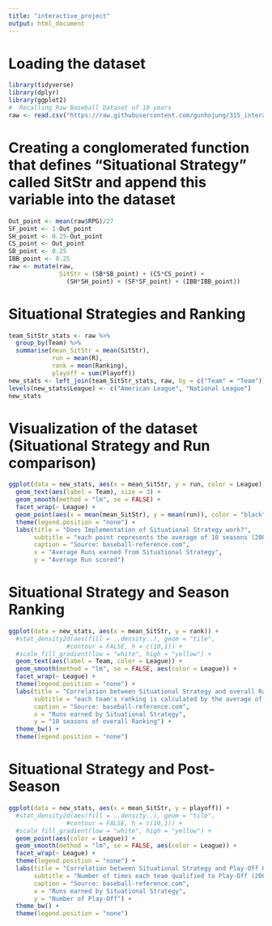 ```yaml
---
title: "interactive_project"
output: html_document
---
```

#  Loading the dataset
```r
library(tidyverse)
library(dplyr)
library(ggplot2)
#  Recalling Raw Baseball Dataset of 10 years
raw <- read.csv("https://raw.githubusercontent.com/gunhojung/315_interactive_project/master/baseball_data.csv", header = TRUE)
```

#  Creating a conglomerated function that defines "Situational Strategy" called SitStr and append this variable into the dataset
```r
Out_point <- mean(raw$RPG)/27
SF_point <- 1-Out_point
SH_point <- 0.25-Out_point
CS_point <- Out_point
SB_point <- 0.25
IBB_point <- 0.25
raw <- mutate(raw,
              SitStr = (SB*SB_point) + (CS*CS_point) +
                (SH*SH_point) + (SF*SF_point) + (IBB*IBB_point))
```

# Situational Strategies and Ranking
```r
team_SitStr_stats <- raw %>%
  group_by(Team) %>%
  summarise(mean_SitStr = mean(SitStr),
            run = mean(R),
            rank = mean(Ranking),
            playoff = sum(Playoff))
new_stats <- left_join(team_SitStr_stats, raw, by = c("Team" = "Team"))
levels(new_stats$League) <- c("American League", "National League")
new_stats
```

#  Visualization of the dataset (Situational Strategy and Run comparison)
```r
ggplot(data = new_stats, aes(x = mean_SitStr, y = run, color = League)) +
  geom_text(aes(label = Team), size = 3) +
  geom_smooth(method = "lm", se = FALSE) +
  facet_wrap(~ League) +
  geom_point(aes(x = mean(mean_SitStr), y = mean(run)), color = "black") +
  theme(legend.position = "none") +
  labs(title = "Does Implementation of Situational Strategy work?",
       subtitle = "each point represents the average of 10 seasons (2008-2017)",
       caption = "Source: baseball-reference.com",
       x = "Average Runs earned from Situational Strategy",
       y = "Average Run scored")
```

# Situational Strategy and Season Ranking
```r
ggplot(data = new_stats, aes(x = mean_SitStr, y = rank)) +
  #stat_density2d(aes(fill = ..density..), geom = "tile",
                #contour = FALSE, h = c(10,1)) +
  #scale_fill_gradient(low = "white", high = "yellow") +
  geom_text(aes(label = Team, color = League)) +
  geom_smooth(method = "lm", se = FALSE, aes(color = League)) +
  facet_wrap(~ League) +
  theme(legend.position = "none") +
  labs(title = "Correlation between Situational Strategy and overall Ranking",
       subtitle = "each team's ranking is calculated by the average of 10 seasons (2008-2017)",
       caption = "Source: baseball-reference.com",
       x = "Runs earned by Situational Strategy",
       y = "10 seasons of overall Ranking") +
  theme_bw() +
  theme(legend.position = "none")
```

# Situational Strategy and Post-Season
```r
ggplot(data = new_stats, aes(x = mean_SitStr, y = playoff)) +
  #stat_density2d(aes(fill = ..density..), geom = "tile",
                #contour = FALSE, h = c(10,1)) +
  #scale_fill_gradient(low = "white", high = "yellow") +
  geom_point(aes(color = League)) +
  geom_smooth(method = "lm", se = FALSE, aes(color = League)) +
  facet_wrap(~ League) +
  theme(legend.position = "none") +
  labs(title = "Correlation between Situational Strategy and Play-Off Qualification",
       subtitle = "Number of times each team qualified to Play-Off (2008-2017)",
       caption = "Source: baseball-reference.com",
       x = "Runs earned by Situational Strategy",
       y = "Number of Play-Off") +
  theme_bw() +
  theme(legend.position = "none")
```

